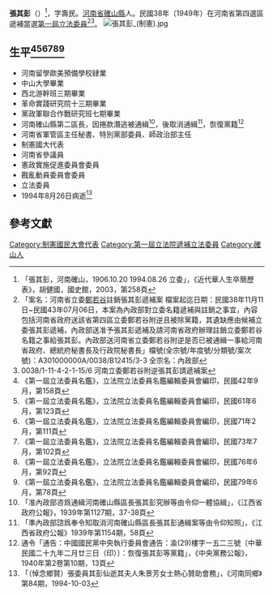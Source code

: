 {{Infobox Officeholder
|姓名=張其彭
|圖像=File:張其彭.jpg
|圖像大小=200px
|圖像說明=  
|字    =字壽民
|號    = 
|別名    = 
|出生日期 = 1904年10月20日
|出生地點 = 
|逝世日期 = {{dda|1994|8|26|1906|10|20}}
|逝世地點 = 
|死因    = 
|墓地    = 
|籍貫    = 
|政黨    = 
|parents  = 
|配偶    =朱景芳
|伴侶    = 
|relatives  =  
|children  =  
|著作    = 
|past    = 
}}
'''張其彭'''（{{bd|1906年|10月20日|1994年|8月26日}}）<ref>「張其彭，河南確山，1906.10.20 1994.08.26 立委」，《近代華人生卒簡歷表》，胡健國，國史館，2003，第258頁</ref>，字壽民。[[河南省|河南省]][[確山縣|確山縣]]人。民國38年（1949年）在河南省第四選區遞補當選[[第一屆立法委員|第一屆立法委員]]<ref>「案名：河南省立委[[鄭若谷|鄭若谷]]註銷張其彭遞補案 檔案起迄日期：民國38年11月11日~民國43年07月06日，本案為內政部對立委名籍遞補與註銷之事宜，內容包括河南省政府送該省第四區立委鄭若谷附逆且被除黨籍，其遺缺應由候補立委張其彭遞補，內政部送准予張其彭遞補及請河南省政府辦理註銷立委鄭若谷名籍之事給張其彭。內政部送河南省立委鄭若谷附逆是否已被通緝一事給河南省政府、總統府秘書長及行政院秘書長」檔號(全宗號/年度號/分類號/案次號)：A301000000A/0038/B12415/3-3 全宗名：內政部 </ref><ref>0038/1-11-4-2-1-15/6 河南立委鄭若谷附逆張其彭請遞補案</ref>。
[[File:張其彭_(制憲).jpg|thumb]]
== 生平<ref>《第一屆立法委員名鑑》，立法院立法委員名鑑編輯委員會編印，民國42年9月，第158頁</ref><ref>《第一屆立法委員名鑑》，立法院立法委員名鑑編輯委員會編印，民國61年6月，第123頁</ref><ref>《第一屆立法委員名鑑》，立法院立法委員名鑑編輯委員會編印，民國71年2月，第111頁</ref><ref>《第一屆立法委員名鑑》，立法院立法委員名鑑編輯委員會編印，民國73年7月，第102頁</ref><ref>《第一屆立法委員名鑑》，立法院立法委員名鑑編輯委員會編印，民國76年6月，第92頁</ref><ref>《第一屆立法委員名鑑》，立法院立法委員名鑑編輯委員會編印，民國79年6月，第78頁</ref> ==
* 河南留學歐美預備學校肄業
* 中山大學畢業
* 西北游幹班三期畢業
* 革命實踐研究院十三期畢業
* 黨政軍聯合作戰研究班七期畢業
* 河南確山縣第二區長，因捲款潛逃被通緝<ref>「准內政部咨爲通緝河南確山縣區長張其彭究辦等由令仰一體協緝」，《江西省政府公報》，1939年第1127期，37-38頁</ref>，後取消通緝<ref>「準內政部諮爲奉令知取消河南確山縣區長張其彭通緝案等由令仰知照」，《江西省政府公報》1939年第1154期，58頁</ref>，恢復黨籍<ref>通令「通告：中國國民黨中央執行委員會通告：渝(29)樓字一五二三號〔中華民國二十九年二月廿三日（印）〕：恢復張其彭等黨籍」，《中央黨務公報》，1940年第2卷第10期，13頁</ref>
* 河南省軍管區主任秘書、特別黨部委員、師政治部主任
* 制憲國大代表
* 河南省參議員
* 憲政實施促進委員會委員
* 戡亂動員委員會委員
* 立法委員
* 1994年8月26日病逝<ref>「（悼念鄉賢）張委員其彭仙逝其夫人朱景芳女士熱心贊助會務」，《河南同鄉》第84期，1994-10-03</ref>

== 參考文獻 ==
{{reflist}}
{{中華民國第一屆立法委員}}
[[Category:制憲國民大會代表|Category:制憲國民大會代表]]
[[Category:第一屆立法院遞補立法委員|Category:第一屆立法院遞補立法委員]]
[[Category:確山人|Category:確山人]]